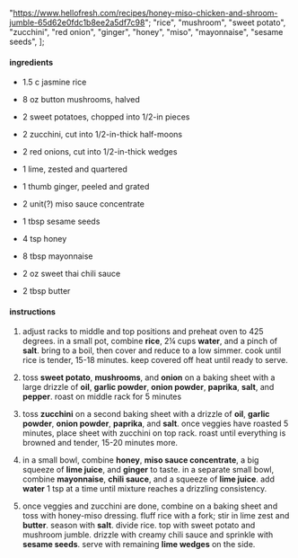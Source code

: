   "https://www.hellofresh.com/recipes/honey-miso-chicken-and-shroom-jumble-65d62e0fdc1b8ee2a5df7c98";
  "rice",
  "mushroom",
  "sweet potato",
  "zucchini",
  "red onion",
  "ginger",
  "honey",
  "miso",
  "mayonnaise",
  "sesame seeds",
];

#### ingredients

- 1.5 c jasmine rice
- 8 oz button mushrooms, halved
- 2 sweet potatoes, chopped into 1/2-in pieces
- 2 zucchini, cut into 1/2-in-thick half-moons
- 2 red onions, cut into 1/2-in-thick wedges
- 1 lime, zested and quartered
- 1 thumb ginger, peeled and grated
- 2 unit(?) miso sauce concentrate
- 1 tbsp sesame seeds
- 4 tsp honey
- 8 tbsp mayonnaise
- 2 oz sweet thai chili sauce

- 2 tbsp butter

#### instructions

1. adjust racks to middle and top positions and preheat oven to 425 degrees. in a small pot, combine **rice**, 2¼ cups **water**, and a pinch of **salt**. bring to a boil, then cover and reduce to a low simmer. cook until rice is tender, 15-18 minutes. keep covered off heat until ready to serve.

2. toss **sweet potato**, **mushrooms**, and **onion** on a baking sheet with a large drizzle of **oil**, **garlic powder**, **onion powder**, **paprika**, **salt**, and **pepper**. roast on middle rack for 5 minutes

3. toss **zucchini** on a second baking sheet with a drizzle of **oil**, **garlic powder**, **onion powder**, **paprika**, and **salt**. once veggies have roasted 5 minutes, place sheet with zucchini on top rack. roast until everything is browned and tender, 15-20 minutes more.

4. in a small bowl, combine **honey**, **miso sauce concentrate**, a big squeeze of **lime juice**, and **ginger** to taste. in a separate small bowl, combine **mayonnaise**, **chili sauce**, and a squeeze of **lime juice**. add **water** 1 tsp at a time until mixture reaches a drizzling consistency.

5. once veggies and zucchini are done, combine on a baking sheet and toss with honey-miso dressing. fluff rice with a fork; stir in lime zest and **butter**. season with **salt**. divide rice. top with sweet potato and mushroom jumble. drizzle with creamy chili sauce and sprinkle with **sesame seeds**. serve with remaining **lime wedges** on the side.
